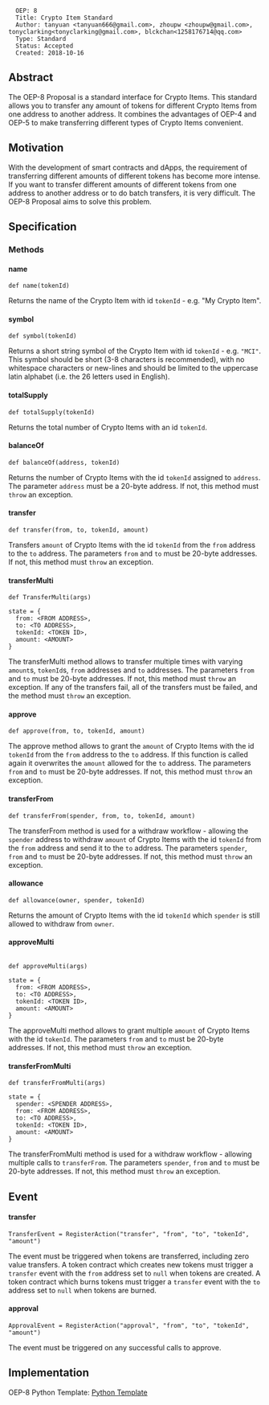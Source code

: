 <pre>
  OEP: 8
  Title: Crypto Item Standard
  Author: tanyuan <tanyuan666@gmail.com>, zhoupw <zhoupw@gmail.com>, tonyclarking<tonyclarking@gmail.com>, blckchan<1258176714@qq.com>
  Type: Standard
  Status: Accepted
  Created: 2018-10-16
</pre>

==Abstract==

The OEP-8 Proposal is a standard interface for Crypto Items.
This standard allows you to transfer any amount of tokens for different Crypto Items from one address to another address.
It combines the advantages of OEP-4 and OEP-5 to make transferring different types of Crypto Items convenient.

==Motivation==
With the development of smart contracts and dApps, the requirement of transferring different amounts of different tokens has become more intense.
If you want to transfer different amounts of different tokens from one address to another address or to do batch transfers, it is very difficult.
The OEP-8 Proposal aims to solve this problem.

==Specification==

===Methods===

====name====

<pre>
def name(tokenId)
</pre>

Returns the name of the Crypto Item with id <code>tokenId</code> - e.g. "My Crypto Item".

====symbol====

<pre>
def symbol(tokenId)
</pre>

Returns a short string symbol of the Crypto Item with id <code>tokenId</code> - e.g. <code>"MCI"</code>.
This symbol should be short (3-8 characters is recommended), with no whitespace characters or new-lines and should be limited to the uppercase latin alphabet (i.e. the 26 letters used in English).

====totalSupply====

<pre>
def totalSupply(tokenId)
</pre>

Returns the total number of Crypto Items with an id <code>tokenId</code>.

====balanceOf====

<pre>
def balanceOf(address, tokenId)
</pre>

Returns the number of Crypto Items with the id <code>tokenId</code> assigned to <code>address</code>.
The parameter <code>address</code> must be a 20-byte address.
If not, this method must <code>throw</code> an exception.

====transfer====

<pre>
def transfer(from, to, tokenId, amount)
</pre>

Transfers <code>amount</code> of Crypto Items with the id <code>tokenId</code> from the <code>from</code> address to the <code>to</code> address.
The parameters <code>from</code> and <code>to</code> must be 20-byte addresses.
If not, this method must <code>throw</code> an exception.

====transferMulti====

<pre>
def TransferMulti(args)

state = {
  from: <FROM ADDRESS>,
  to: <TO ADDRESS>,
  tokenId: <TOKEN ID>,
  amount: <AMOUNT>
}
</pre>

The transferMulti method allows to transfer multiple times with varying <code>amount</code>s, <code>tokenId</code>s, <code>from</code> addresses and <code>to</code> addresses.
The parameters <code>from</code> and <code>to</code> must be 20-byte addresses.
If not, this method must <code>throw</code> an exception.
If any of the transfers fail, all of the transfers must be failed, and the method must <code>throw</code> an exception.

====approve====

<pre>
def approve(from, to, tokenId, amount)
</pre>

The approve method allows to grant the <code>amount</code> of Crypto Items with the id <code>tokenId</code> from the <code>from</code> address to the <code>to</code> address.
If this function is called again it overwrites the <code>amount</code> allowed for the <code>to</code> address.
The parameters <code>from</code> and <code>to</code> must be 20-byte addresses.
If not, this method must <code>throw</code> an exception.

====transferFrom====

<pre>
def transferFrom(spender, from, to, tokenId, amount)
</pre>

The transferFrom method is used for a withdraw workflow - allowing the <code>spender</code> address to withdraw <code>amount</code> of Crypto Items with the id <code>tokenId</code> from the <code>from</code> address and send it to the <code>to</code> address.
The parameters <code>spender</code>, <code>from</code> and <code>to</code> must be 20-byte addresses.
If not, this method must <code>throw</code> an exception.

====allowance====

<pre>
def allowance(owner, spender, tokenId)
</pre>

Returns the amount of Crypto Items with the id <code>tokenId</code> which <code>spender</code> is still allowed to withdraw from <code>owner</code>.

====approveMulti====
<pre>

def approveMulti(args)

state = {
  from: <FROM ADDRESS>,
  to: <TO ADDRESS>,
  tokenId: <TOKEN ID>,
  amount: <AMOUNT>
}
</pre>

The approveMulti method allows to grant multiple <code>amount</code> of Crypto Items with the id <code>tokenId</code>.
The parameters <code>from</code> and <code>to</code> must be 20-byte addresses.
If not, this method must <code>throw</code> an exception.

====transferFromMulti====

<pre>
def transferFromMulti(args)

state = {
  spender: <SPENDER ADDRESS>,
  from: <FROM ADDRESS>,
  to: <TO ADDRESS>,
  tokenId: <TOKEN ID>,
  amount: <AMOUNT>
}
</pre>

The transferFromMulti method is used for a withdraw workflow - allowing multiple calls to <code>transferFrom</code>.
The parameters <code>spender</code>, <code>from</code> and <code>to</code> must be 20-byte addresses.
If not, this method must <code>throw</code> an exception.

==Event==

====transfer====

<pre>
TransferEvent = RegisterAction("transfer", "from", "to", "tokenId", "amount")
</pre>

The event must be triggered when tokens are transferred, including zero value transfers.
A token contract which creates new tokens must trigger a <code>transfer</code> event with the <code>from</code> address set to <code>null</code> when tokens are created.
A token contract which burns tokens must trigger a <code>transfer</code> event with the <code>to</code> address set to <code>null</code> when tokens are burned.

====approval====

<pre>
ApprovalEvent = RegisterAction("approval", "from", "to", "tokenId", "amount")
</pre>

The event must be triggered on any successful calls to approve.

==Implementation==

OEP-8 Python Template: [[https://github.com/ONT-Avocados/python-template/blob/master/OEP8Sample/OEP8Sample_compiler2.0.py | Python Template]]
